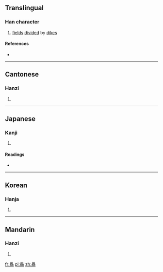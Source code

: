 ==Translingual==

===Han character===
{{Han char|rn=102|rad=田|as=10|sn=15|four=6066<sub>0</sub>|canj=田田田 (WWW)}}

# [[field]]s [[divided]] by [[dike]]s

====References====
* {{Han ref|kx=0766.070|dkj=21924|dj=1176.180|hdz=42551.010|uh=757E|ud=30078|bh=E6AE|bd=59054}}

----

==Cantonese==

===Hanzi===
{{yue-hanzi|jyut=|y=leui5}}

# {{defn|lang=yue|sort=田10}}

----

==Japanese==

===Kanji===
{{ja-kanji|grade=|rs=田10}}

# {{defn|lang=ja|sort=田10}}

====Readings====
* {{ja-readings|on=[[すい]] (sui)|kun=|nanori=}}

----

==Korean==

===Hanja===
{{ko-hanja|hangeul=뢰>뇌|eumhun=|rv=roe>noe|mr=roe>noe|y=loy>noy}}

# {{defn|lang=ko|sort=田10}}

----

==Mandarin==

===Hanzi===
{{cmn-hanzi|pin=[[léi]] ([[lei2]])|wg=lei<sup>2</sup>}}

# {{defn|lang=cmn|sort=田10}}

[[fr:畾]]
[[pl:畾]]
[[zh:畾]]